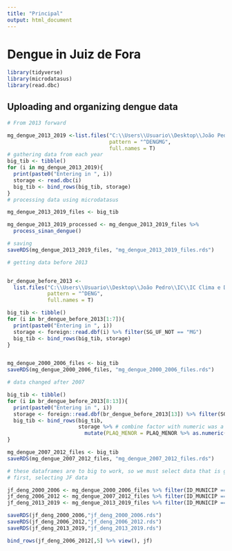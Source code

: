 ---
title: "Principal"
output: html_document
---

# Dengue in Juiz de Fora

```{r}
library(tidyverse)
library(microdatasus)
library(read.dbc)
```

## Uploading and organizing dengue data
```{r}
# From 2013 forward

mg_dengue_2013_2019 <-list.files("C:\\Users\\Usuario\\Desktop\\João Pedro\\IC\\IC Clima e Doenças\\Projeto Arboviroses e Tempo\\all_arbo_data\\",
                                 pattern = "^DENGMG",
                                 full.names = T)
# gathering data from each year
big_tib <- tibble()
for (i in mg_dengue_2013_2019){
  print(paste0("Entering in ", i))
  storage <- read.dbc(i)
  big_tib <- bind_rows(big_tib, storage)
}
# processing data using microdatasus

mg_dengue_2013_2019_files <- big_tib  

mg_dengue_2013_2019_processed <- mg_dengue_2013_2019_files %>%
  process_sinan_dengue()

# saving 
saveRDS(mg_dengue_2013_2019_files, "mg_dengue_2013_2019_files.rds")

# getting data before 2013


br_dengue_before_2013 <- 
  list.files("C:\\Users\\Usuario\\Desktop\\João Pedro\\IC\\IC Clima e Doenças\\Dados\\Arquivos Dengue\\",
             pattern = "^DENG",
             full.names = T)

big_tib <- tibble()
for (i in br_dengue_before_2013[1:7]){
  print(paste0("Entering in ", i))
  storage <- foreign::read.dbf(i) %>% filter(SG_UF_NOT == "MG")
  big_tib <- bind_rows(big_tib, storage)
}


mg_dengue_2000_2006_files <- big_tib
saveRDS(mg_dengue_2000_2006_files, "mg_dengue_2000_2006_files.rds")

# data changed after 2007

big_tib <- tibble()
for (i in br_dengue_before_2013[8:13]){
  print(paste0("Entering in ", i))
  storage <- foreign::read.dbf(br_dengue_before_2013[13]) %>% filter(SG_UF_NOT == 31)
  big_tib <- bind_rows(big_tib, 
                       storage %>% # combine factor with numeric was a trouble
                         mutate(PLAQ_MENOR = PLAQ_MENOR %>% as.numeric()))
}

mg_dengue_2007_2012_files <- big_tib
saveRDS(mg_dengue_2007_2012_files, "mg_dengue_2007_2012_files.rds")

# these dataframes are to big to work, so we must select data that is going to be used
# first, selecting JF data

jf_deng_2000_2006 <- mg_dengue_2000_2006_files %>% filter(ID_MUNICIP == 3136702)
jf_deng_2006_2012 <- mg_dengue_2007_2012_files %>% filter(ID_MUNICIP == 313670)
jf_deng_2013_2019 <- mg_dengue_2013_2019_files %>% filter(ID_MUNICIP == 313670)

saveRDS(jf_deng_2000_2006,"jf_deng_2000_2006.rds")
saveRDS(jf_deng_2006_2012,"jf_deng_2006_2012.rds")
saveRDS(jf_deng_2013_2019,"jf_deng_2013_2019.rds")

bind_rows(jf_deng_2006_2012[,5] %>% view(), jf)




```

